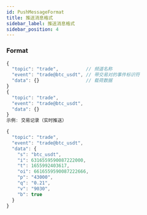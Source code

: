 ```yaml
---
id: PushMessageFormat
title: 推送消息格式
sidebar_label: 推送消息格式
sidebar_position: 4
---
```


### Format

```javascript title="Format (with comments)"
{
  "topic": "trade",          // 频道名称
  "event": "trade@btc_usdt", // 带交易对的事件标识符
  "data": {}                 // 载荷数据
}
{
  "topic": "trade",
  "event": "trade@btc_usdt",
  "data": {}
}
示例: 交易记录（实时推送）

{
  "topic": "trade",
  "event": "trade@btc_usdt",
  "data": {
    "s": "btc_usdt",
    "i": 6316559590087222000,
    "t": 1655992403617,
    "oi": 6616559590087222666,
    "p": "43000",
    "q": "0.21",
    "v": "9030",
    "b": true
  }
}
```
